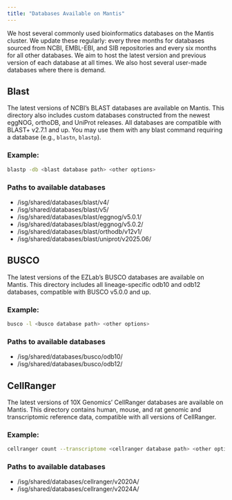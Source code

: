 ```yaml
---
title: "Databases Available on Mantis"
---
```


We host several commonly used bioinformatics databases on the Mantis cluster. We update these regularly: every three months for databases sourced from NCBI, EMBL-EBI, and SIB repositories and every six months for all other databases. We aim to host the latest version and previous version of each database at all times. We also host several user-made databases where there is demand.

## Blast

The latest versions of NCBI's BLAST databases are available on Mantis. This directory also includes custom databases constructed from the newest eggNOG, orthoDB, and UniProt releases. All databases are compatible with BLAST+ v2.7.1 and up. You may use them with any blast command requiring a database (e.g., `blastn`, `blastp`).

### Example:

``` bash
blastp -db <blast database path> <other options>
```

### Paths to available databases

-   /isg/shared/databases/blast/v4/
-   /isg/shared/databases/blast/v5/
-   /isg/shared/databases/blast/eggnog/v5.0.1/
-   /isg/shared/databases/blast/eggnog/v5.0.2/
-   /isg/shared/databases/blast/orthodb/v12v1/
-   /isg/shared/databases/blast/uniprot/v2025.06/

## BUSCO

The latest versions of the EZLab's BUSCO databases are available on Mantis. This directory includes all lineage-specific odb10 and odb12 databases, compatible with BUSCO v5.0.0 and up.

### Example:

``` bash
busco -l <busco database path> <other options>
```

### Paths to available databases

-   /isg/shared/databases/busco/odb10/
-   /isg/shared/databases/busco/odb12/

## CellRanger

The latest versions of 10X Genomics' CellRanger databases are available on Mantis. This directory contains human, mouse, and rat genomic and transcriptomic reference data, compatible with all versions of CellRanger.

### Example:

``` bash
cellranger count --transcriptome <cellranger database path> <other options>
```

### Paths to available databases

-   /isg/shared/databases/cellranger/v2020A/
-   /isg/shared/databases/cellranger/v2024A/

<!-- <button type="button" class="btn btn-primary btn-sm chevron-toggle" data-bs-toggle="collapse" 
    data-bs-target="#demo0"> 
  Show Paths <i class="bi bi-chevron-down"></i>
</button> -->

<!-- <div id="demo0" class="collapse">
<ul>
  <li>/isg/shared/databases/blast/v5</li>
  <li>/isg/shared/databases/blast/v4</li>
  <li>/isg/shared/databases/blast/eggnog</li>
</ul>
<hr></hr>

</div> -->


<!-- ### Database 2
Put a brief description of the database here and maybe some instructions about how it is used.

<button type="button" class="btn btn-primary btn-sm chevron-toggle" data-bs-toggle="collapse" 
    data-bs-target="#demo1">
  Show Paths <i class="bi bi-chevron-down"></i>
</button>
<div id="demo1" class="collapse">
<table class="table">
  <tr>
    <th>Col1</th>
    <th>Col2</th>
  </tr>

  <tr>
    <td>Path</td>
    <td>Source</td>
  </tr>

  <tr>
    <td>Path</td>
    <td>Source</td>
  </tr>

</table>
</div> -->
